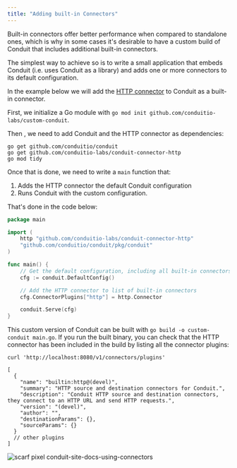 ```yaml
---
title: "Adding built-in Connectors"
---
```


Built-in connectors offer better performance when compared to standalone ones,
which is why in some cases it's desirable to have a custom build of Conduit that
includes additional built-in connectors.

The simplest way to achieve so is to write a small application that embeds
Conduit (i.e. uses Conduit as a library) and adds one or more connectors to its
default configuration.

In the example below we will add
the [HTTP connector](https://github.com/conduitio-labs/conduit-connector-http)
to Conduit as a built-in connector.

First, we initialize a Go module with `go mod init github.com/conduitio-labs/custom-conduit`.

Then , we need to add Conduit and the HTTP connector as dependencies:
```shell
go get github.com/conduitio/conduit
go get github.com/conduitio-labs/conduit-connector-http
go mod tidy
```

Once that is done, we need to write a `main` function that:
1. Adds the HTTP connector the default Conduit configuration
2. Runs Conduit with the custom configuration.

That's done in the code below:

```go
package main

import (
	http "github.com/conduitio-labs/conduit-connector-http"
	"github.com/conduitio/conduit/pkg/conduit"
)

func main() {
	// Get the default configuration, including all built-in connectors
	cfg := conduit.DefaultConfig()

	// Add the HTTP connector to list of built-in connectors
	cfg.ConnectorPlugins["http"] = http.Connector

	conduit.Serve(cfg)
}
```

This custom version of Conduit can be built with `go build -o custom-conduit main.go`. If
you run the built binary, you can check that the HTTP connector has been
included in the build by listing all the connector plugins: 
```shell
curl 'http://localhost:8080/v1/connectors/plugins'

[
  {
    "name": "builtin:http@(devel)",
    "summary": "HTTP source and destination connectors for Conduit.",
    "description": "Conduit HTTP source and destination connectors, they connect to an HTTP URL and send HTTP requests.",
    "version": "(devel)",
    "author": "",
    "destinationParams": {},
    "sourceParams": {}
  }
  // other plugins
]
```

![scarf pixel conduit-site-docs-using-connectors](https://static.scarf.sh/a.png?x-pxid=53743422-c614-4e45-acaa-f1f9f604321e)